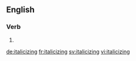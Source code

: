 ==English==

===Verb===
{{head|en}}

# {{present participle of|italicize}}

[[de:italicizing]]
[[fr:italicizing]]
[[sv:italicizing]]
[[vi:italicizing]]